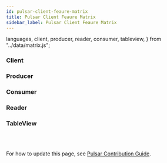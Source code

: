 ```yaml
---
id: pulsar-client-feaure-matrix
title: Pulsar Client Feaure Matrix
sidebar_label: Pulsar Client Feaure Matrix
---
```


  languages,
  client,
  producer,
  reader,
  consumer,
  tableview,
} from "../data/matrix.js";

### Client

<Matrix data={client} name="client" />

### Producer

<Matrix data={producer} name="producer" />

### Consumer

<Matrix data={consumer} name="consumer" />

### Reader

<Matrix data={reader} name="reader" />

### TableView

<Matrix data={tableview} name="tableview" />

<br />
<br />

For how to update this page, see [Pulsar Contribution Guide](/contribute/site-intro/#how-to-update-reference-pages).
